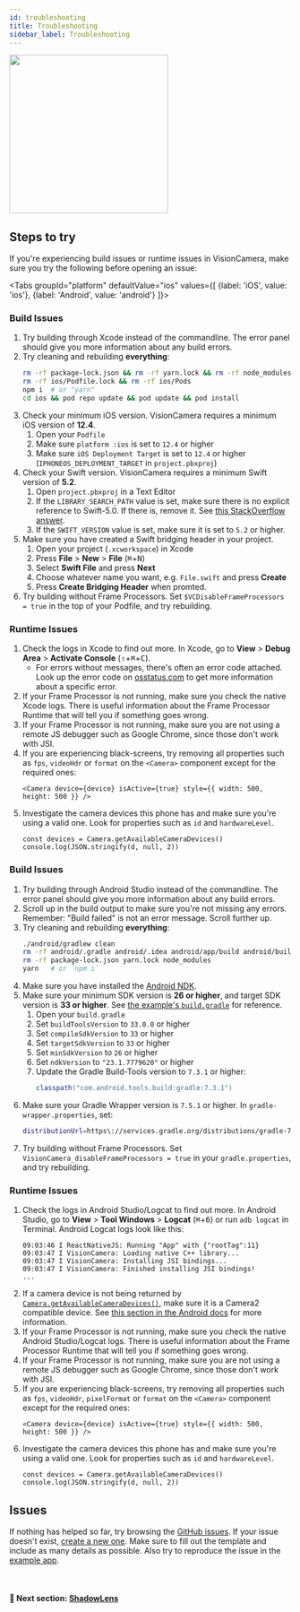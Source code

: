 ```yaml
---
id: troubleshooting
title: Troubleshooting
sidebar_label: Troubleshooting
---
```



<div class="image-container">
  <img width="283" src={useBaseUrl("img/11_back.png")} />
</div>

## Steps to try

If you're experiencing build issues or runtime issues in VisionCamera, make sure you try the following before opening an issue:

<Tabs
  groupId="platform"
  defaultValue="ios"
  values={[
    {label: 'iOS', value: 'ios'},
    {label: 'Android', value: 'android'}
  ]}>
<TabItem value="ios">

### Build Issues

1. Try building through Xcode instead of the commandline. The error panel should give you more information about any build errors.
2. Try cleaning and rebuilding **everything**:
   ```sh
   rm -rf package-lock.json && rm -rf yarn.lock && rm -rf node_modules
   rm -rf ios/Podfile.lock && rm -rf ios/Pods
   npm i  # or "yarn"
   cd ios && pod repo update && pod update && pod install
   ```
3. Check your minimum iOS version. VisionCamera requires a minimum iOS version of **12.4**.
   1. Open your `Podfile`
   2. Make sure `platform :ios` is set to `12.4` or higher
   3. Make sure `iOS Deployment Target` is set to `12.4` or higher (`IPHONEOS_DEPLOYMENT_TARGET` in `project.pbxproj`)
4. Check your Swift version. VisionCamera requires a minimum Swift version of **5.2**.
   1. Open `project.pbxproj` in a Text Editor
   2. If the `LIBRARY_SEARCH_PATH` value is set, make sure there is no explicit reference to Swift-5.0. If there is, remove it. See [this StackOverflow answer](https://stackoverflow.com/a/66281846/1123156).
   3. If the `SWIFT_VERSION` value is set, make sure it is set to `5.2` or higher.
5. Make sure you have created a Swift bridging header in your project.
   1. Open your project (`.xcworkspace`) in Xcode
   2. Press **File** > **New** > **File** (<kbd>⌘</kbd>+<kbd>N</kbd>)
   3. Select **Swift File** and press **Next**
   4. Choose whatever name you want, e.g. `File.swift` and press **Create**
   5. Press **Create Bridging Header** when promted.
6. Try building without Frame Processors. Set `$VCDisableFrameProcessors = true` in the top of your Podfile, and try rebuilding.

### Runtime Issues

1. Check the logs in Xcode to find out more. In Xcode, go to **View** > **Debug Area** > **Activate Console**  (<kbd>⇧</kbd>+<kbd>⌘</kbd>+<kbd>C</kbd>).
   * For errors without messages, there's often an error code attached. Look up the error code on [osstatus.com](https://www.osstatus.com) to get more information about a specific error.
2. If your Frame Processor is not running, make sure you check the native Xcode logs. There is useful information about the Frame Processor Runtime that will tell you if something goes wrong.
3. If your Frame Processor is not running, make sure you are not using a remote JS debugger such as Google Chrome, since those don't work with JSI.
4. If you are experiencing black-screens, try removing all properties such as `fps`, `videoHdr` or `format` on the `<Camera>` component except for the required ones:
   ```tsx
   <Camera device={device} isActive={true} style={{ width: 500, height: 500 }} />
   ```
5. Investigate the camera devices this phone has and make sure you're using a valid one. Look for properties such as `id` and `hardwareLevel`.
   ```tsx
   const devices = Camera.getAvailableCameraDevices()
   console.log(JSON.stringify(d, null, 2))
   ```

</TabItem>
<TabItem value="android">

### Build Issues

1. Try building through Android Studio instead of the commandline. The error panel should give you more information about any build errors.
2. Scroll up in the build output to make sure you're not missing any errors. Remember: "Build failed" is not an error message. Scroll further up.
3. Try cleaning and rebuilding **everything**:
   ```sh
   ./android/gradlew clean
   rm -rf android/.gradle android/.idea android/app/build android/build
   rm -rf package-lock.json yarn.lock node_modules
   yarn   # or `npm i`
   ```
4. Make sure you have installed the [Android NDK](https://developer.android.com/ndk).
5. Make sure your minimum SDK version is **26 or higher**, and target SDK version is **33 or higher**. See [the example's `build.gradle`](https://github.com/mrousavy/react-native-vision-camera/blob/main/package/example/android/build.gradle#L5-L9) for reference.
   1. Open your `build.gradle`
   2. Set `buildToolsVersion` to `33.0.0` or higher
   3. Set `compileSdkVersion` to `33` or higher
   4. Set `targetSdkVersion` to `33` or higher
   5. Set `minSdkVersion` to `26` or higher
   6. Set `ndkVersion` to `"23.1.7779620"` or higher
   7. Update the Gradle Build-Tools version to `7.3.1` or higher:
      ```groovy
      classpath("com.android.tools.build:gradle:7.3.1")
      ```
6. Make sure your Gradle Wrapper version is `7.5.1` or higher. In `gradle-wrapper.properties`, set:
   ```sh
   distributionUrl=https\://services.gradle.org/distributions/gradle-7.5.1-all.zip
   ```
7. Try building without Frame Processors. Set `VisionCamera_disableFrameProcessors = true` in your `gradle.properties`, and try rebuilding.

### Runtime Issues

1. Check the logs in Android Studio/Logcat to find out more. In Android Studio, go to **View** > **Tool Windows** > **Logcat** (<kbd>⌘</kbd>+<kbd>6</kbd>) or run `adb logcat` in Terminal. Android Logcat logs look like this:
   ```logcat
   09:03:46 I ReactNativeJS: Running "App" with {"rootTag":11}
   09:03:47 I VisionCamera: Loading native C++ library...
   09:03:47 I VisionCamera: Installing JSI bindings...
   09:03:47 I VisionCamera: Finished installing JSI bindings!
   ...
   ```
2. If a camera device is not being returned by [`Camera.getAvailableCameraDevices()`](/docs/api/classes/Camera#getavailablecameradevices), make sure it is a Camera2 compatible device. See [this section in the Android docs](https://developer.android.com/reference/android/hardware/camera2/CameraDevice#reprocessing) for more information.
3. If your Frame Processor is not running, make sure you check the native Android Studio/Logcat logs. There is useful information about the Frame Processor Runtime that will tell you if something goes wrong.
4. If your Frame Processor is not running, make sure you are not using a remote JS debugger such as Google Chrome, since those don't work with JSI.
5. If you are experiencing black-screens, try removing all properties such as `fps`, `videoHdr`, `pixelFormat` or `format` on the `<Camera>` component except for the required ones:
   ```tsx
   <Camera device={device} isActive={true} style={{ width: 500, height: 500 }} />
   ```
6. Investigate the camera devices this phone has and make sure you're using a valid one. Look for properties such as `id` and `hardwareLevel`.
   ```tsx
   const devices = Camera.getAvailableCameraDevices()
   console.log(JSON.stringify(d, null, 2))
   ```

</TabItem>
</Tabs>

## Issues

If nothing has helped so far, try browsing the [GitHub issues](https://github.com/mrousavy/react-native-vision-camera/issues?q=is%3Aissue). If your issue doesn't exist, [create a new one](https://github.com/mrousavy/react-native-vision-camera/issues/new/choose). Make sure to fill out the template and include as many details as possible. Also try to reproduce the issue in the [example app](https://github.com/mrousavy/react-native-vision-camera/blob/main/package/example).


<br />

#### 🚀 Next section: [ShadowLens](shadowlens)
